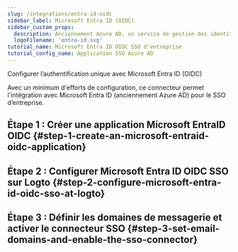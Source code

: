 ```yaml
---
slug: /integrations/entra-id-oidc
sidebar_label: Microsoft Entra ID (OIDC)
sidebar_custom_props:
  description: Anciennement Azure AD, un service de gestion des identités basé sur le cloud complet.
  logoFilename: 'entra-id.svg'
tutorial_name: Microsoft Entra ID OIDC SSO d’entreprise
tutorial_config_name: Application SSO Azure AD
---
```




Configurer l’authentification unique avec Microsoft Entra ID (OIDC)

Avec un minimum d'efforts de configuration, ce connecteur permet l'intégration avec Microsoft Entra ID (anciennement Azure AD) pour le SSO d’entreprise.

<GuideTip />

## Étape 1 : Créer une application Microsoft EntraID OIDC \{#step-1-create-an-microsoft-entraid-oidc-application}

<Step1 />

## Étape 2 : Configurer Microsoft Entra ID OIDC SSO sur Logto \{#step-2-configure-microsoft-entra-id-oidc-sso-at-logto}

<Step2 />

## Étape 3 : Définir les domaines de messagerie et activer le connecteur SSO \{#step-3-set-email-domains-and-enable-the-sso-connector}

<Step3 />
